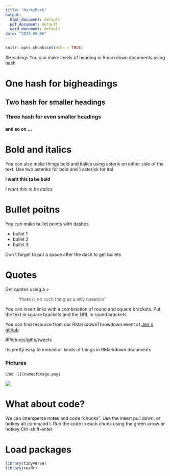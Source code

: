 ---
title: "MarkyMark"
output:
  html_document: default
  pdf_document: default
  word_document: default
date: "2023-09-06"
---

```{r setup, include=FALSE}
knitr::opts_chunk$set(echo = TRUE)
```

#Headings
  You can make levels of heading in Rmarkdown documents using hash
  
# One hash for bigheadings
## Two hash for smaller headings
### Three hash for even smaller headings
#### and so on ...

# Bold and italics

You can also make things bold and italics using asterik on either side of the text. Use two asteriks for bold and 1 asterisk for ital

**I want this to be bold**

*I want this to be italics*

# Bullet poitns

You can make bullet points with dashes.

 - bullet 1
 - bullet 2
 - bullet 3
 
Don´t forget to put a space after the dash to get bullets

# Quotes

Get quotes using a > 

> "there is no such thing as a silly question"

You can insert links with a combination of round and square brackets. Put the text in square brackets and the URL in round brackets

You can find resource from our RMarkdownThrowdown event at [Jen´s github]()

#Pictures/gifts/tweets

Its pretty easy to embed all kinds of things in RMarkdown documents

### Pictures

Use `![](nameofimage.png)`

![](coogeebondi.png)




# What about code?

We can intersperse notes and code "chunks". Use the insert pull down, or hotkey alt command I. Run the code in each chunk using the green arrow or hotkey Ctrl-shift-enter

# Load packages
```{r message=FALSE, warning=FALSE}
library(tidyverse) 
library(readr)
```



